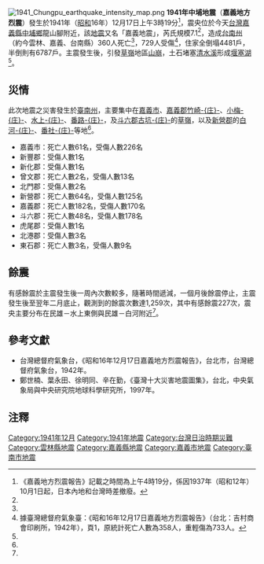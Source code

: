 {{noteTA
|G1= Earthquake
}}
{{Infobox earthquake
|標題 = 1941年中埔地震
|日期 = {{Start date|1941|12|17}}
|time = 上午3時19分（[[UTC+8|UTC+8]]）
|圖片 =
|地图2   = {{Location map | Taiwan|relief=1
 | label =
 | lat = 23.4
 | long = 120.48
 | mark = Bullseye1.png
 | marksize = 40
 | position = top
 | width = 250
 | float = center
 | caption =}}
|map2_caption = 震中在台灣的位置
|規模 = 7.1 [[黎克特制地震震級|M<sub>L</sub>]]
|深度 = {{convert|12|km|mi|0}}
|震中 = {{coord|23.40|N|120.48|E|display=inline,title}}
|影響地區 = {{TWN-JPN}}
|海嘯 = 無
|傷亡 = 358人死亡<br>733人受傷
}}
[[File:1941_Chungpu_earthquake_intensity_map.png|thumb]]
'''1941年中埔地震'''（'''嘉義地方烈震'''）發生於1941年（[[昭和|昭和]]16年）12月17日上午3時19分<ref>《嘉義地方烈震報告》記載之時間為上午4時19分，係因1937年（昭和12年）10月1日起，日本內地和台灣時差撤廢。</ref>，震央位於今天[[台灣|台灣]][[嘉義縣|嘉義縣]][[中埔鄉|中埔鄉]]龍山腳附近，該[[地震|地震]]又名「嘉義地震」，芮氏規模7.1<ref name=cwb/>，造成[[台南州|台南州]]（約今雲林、嘉義、台南縣）360人死亡<ref name=cwb/>，729人受傷<ref>據臺灣總督府氣象臺：《昭和16年12月17日嘉義地方烈震報告》（台北：吉村商會印刷所，1942年），頁1，原統計死亡人數為358人，重輕傷為733人。</ref>，住家全倒塌4481戶，半倒則有6787戶。主震發生後，引發[[草嶺|草嶺]]地區[[山崩|山崩]]，土石堵塞[[清水溪_(濁水溪)|清水溪]]形成[[堰塞湖|堰塞湖]]<ref name="徐明同"/>。

== 災情 ==
此次地震之災害發生於[[臺南州|臺南州]]，主要集中在[[嘉義市|嘉義市]]、[[嘉義郡|嘉義郡]][[竹崎庄|竹崎-{庄}-]]、[[小梅庄|小梅-{庄}-]]、[[水上庄|水上-{庄}-]]、[[番路庄|番路-{庄}-]]，及[[斗六郡|斗六郡]][[古坑庄|古坑-{庄}-]]的[[草嶺|草嶺]]，以及[[新營郡|新營郡]]的[[白河區|白河-{庄}-]]、[[番社庄|番社-{庄}-]]等地<ref name="徐明同"/>。
*嘉義市：死亡人數61名，受傷人數226名
*新豐郡：受傷人數1名
*新化郡：受傷人數1名
*曾文郡：死亡人數2名，受傷人數13名
*北門郡：受傷人數2名
*新營郡：死亡人數64名，受傷人數125名
*嘉義郡：死亡人數182名，受傷人數170名
*斗六郡：死亡人數48名，受傷人數178名
*虎尾郡：受傷人數1名
*北港郡：受傷人數3名
*東石郡：死亡人數3名，受傷人數9名

== 餘震 ==
有感餘震於主震發生後一周內次數較多，隨著時間遞減，一個月後餘震停止，主震發生後至翌年二月底止，觀測到的餘震次數達1,259次，其中有感餘震227次，震央主要分布在民雄－水上東側與民雄－白河附近<ref name="徐明同"/>。

== 參考文獻 ==
*台灣總督府氣象台，《昭和16年12月17日嘉義地方烈震報告》，台北市，台灣總督府氣象台，1942年。
*鄭世楠、葉永田、徐明同、辛在勤，《臺灣十大災害地震圖集》，台北，中央氣象局與中央研究院地球科學研究所，1997年。

== 注釋 ==
{{Reflist| refs=
<ref name=cwb>{{cite web|language=zh-tw|url=http://scman.cwb.gov.tw/eqv5/10eq/1941/1941main_new.htm|title=1941年中埔地震|author=|publisher=中央氣象局|date=|accessdate=2016-02-15|archive-url=https://web.archive.org/web/20160113101124/http://scman.cwb.gov.tw/eqv5/10eq/1941/1941main_new.htm|archive-date=2016-01-13|dead-url=yes}}</ref>

<ref name="徐明同">{{cite book|author= 徐明同 |title=日治時代台灣三大災害地震紀要 |year=2005年11月 |publisher=中興工程科技硏究發展基金會  |location=臺北市 |pages=30 |isbn=9867142071 }}</ref>
}}

{{台灣地震}}
{{1941年地震}}

[[Category:1941年12月|Category:1941年12月]]
[[Category:1941年地震|Category:1941年地震]]
[[Category:台灣日治時期災難|Category:台灣日治時期災難]]
[[Category:雲林縣地震|Category:雲林縣地震]]
[[Category:嘉義縣地震|Category:嘉義縣地震]]
[[Category:嘉義市地震|Category:嘉義市地震]]
[[Category:臺南市地震|Category:臺南市地震]]